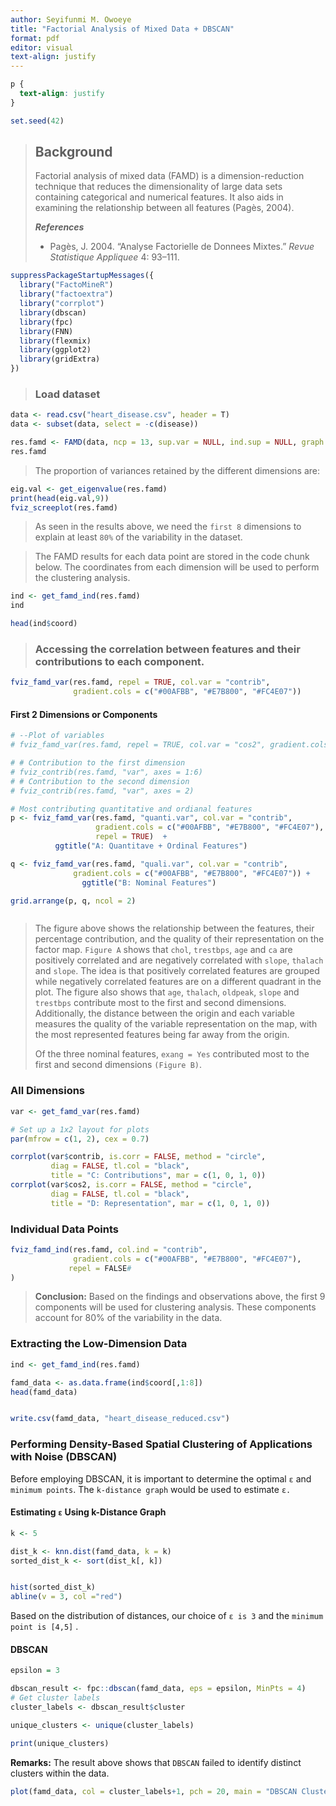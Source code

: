 ```yaml
---
author: Seyifunmi M. Owoeye 
title: "Factorial Analysis of Mixed Data + DBSCAN"
format: pdf
editor: visual
text-align: justify
---
```


```css
p {
  text-align: justify
}
```

```r
set.seed(42)
```

> ## Background
>
> Factorial analysis of mixed data (FAMD) is a dimension-reduction technique that reduces the dimensionality of large data sets containing categorical and numerical features. It also aids in examining the relationship between all features (Pagès, 2004).
>
> ***References***
>
> -   Pagès, J. 2004. “Analyse Factorielle de Donnees Mixtes.” *Revue Statistique Appliquee* 4: 93–111.

```r

suppressPackageStartupMessages({
  library("FactoMineR")
  library("factoextra")
  library("corrplot")
  library(dbscan)
  library(fpc)
  library(FNN)
  library(flexmix)
  library(ggplot2)
  library(gridExtra)
})
```

> ### Load dataset

```r
data <- read.csv("heart_disease.csv", header = T)
data <- subset(data, select = -c(disease))   
```

```r
res.famd <- FAMD(data, ncp = 13, sup.var = NULL, ind.sup = NULL, graph = FALSE)
res.famd
```

> The proportion of variances retained by the different dimensions are:

```r
eig.val <- get_eigenvalue(res.famd)
print(head(eig.val,9))
fviz_screeplot(res.famd)


```

> As seen in the results above, we need the `first 8` dimensions to explain at least `80%` of the variability in the dataset.

> The FAMD results for each data point are stored in the code chunk below. The coordinates from each dimension will be used to perform the clustering analysis.

```r
ind <- get_famd_ind(res.famd)
ind

head(ind$coord)
```

> ### Accessing the correlation between features and their contributions to each component.

```r
fviz_famd_var(res.famd, repel = TRUE, col.var = "contrib", 
              gradient.cols = c("#00AFBB", "#E7B800", "#FC4E07"))
```

#### First 2 Dimensions or Components

```r
# --Plot of variables
# fviz_famd_var(res.famd, repel = TRUE, col.var = "cos2", gradient.cols = c("#00AFBB", "#E7B800", "#FC4E07"))

# # Contribution to the first dimension
# fviz_contrib(res.famd, "var", axes = 1:6)
# # Contribution to the second dimension
# fviz_contrib(res.famd, "var", axes = 2)

# Most contributing quantitative and ordianal features
p <- fviz_famd_var(res.famd, "quanti.var", col.var = "contrib", 
                   gradient.cols = c("#00AFBB", "#E7B800", "#FC4E07"),
                   repel = TRUE)  + 
          ggtitle("A: Quantitave + Ordinal Features")

q <- fviz_famd_var(res.famd, "quali.var", col.var = "contrib", 
              gradient.cols = c("#00AFBB", "#E7B800", "#FC4E07")) + 
                ggtitle("B: Nominal Features")

grid.arrange(p, q, ncol = 2) 



```

> The figure above shows the relationship between the features, their percentage contribution, and the quality of their representation on the factor map. `Figure A` shows that `chol`, `trestbps`, `age` and `ca` are positively correlated and are negatively correlated with `slope`, `thalach` and `slope`. The idea is that positively correlated features are grouped while negatively correlated features are on a different quadrant in the plot. The figure also shows that `age`, `thalach`, `oldpeak`, `slope` and `trestbps` contribute most to the first and second dimensions. Additionally, the distance between the origin and each variable measures the quality of the variable representation on the map, with the most represented features being far away from the origin.
>
> Of the three nominal features, `exang = Yes` contributed most to the first and second dimensions `(Figure B)`.

### All Dimensions

```r
var <- get_famd_var(res.famd)

# Set up a 1x2 layout for plots
par(mfrow = c(1, 2), cex = 0.7)

corrplot(var$contrib, is.corr = FALSE, method = "circle",
         diag = FALSE, tl.col = "black",
         title = "C: Contributions", mar = c(1, 0, 1, 0))
corrplot(var$cos2, is.corr = FALSE, method = "circle",
         diag = FALSE, tl.col = "black",
         title = "D: Representation", mar = c(1, 0, 1, 0))
```

### Individual Data Points

```r
fviz_famd_ind(res.famd, col.ind = "contrib", 
              gradient.cols = c("#00AFBB", "#E7B800", "#FC4E07"),
             repel = FALSE# 
)
```

> **Conclusion:** Based on the findings and observations above, the first 9 components will be used for clustering analysis. These components account for 80% of the variability in the data.

### Extracting the Low-Dimension Data

```r
ind <- get_famd_ind(res.famd)

famd_data <- as.data.frame(ind$coord[,1:8])
head(famd_data)


write.csv(famd_data, "heart_disease_reduced.csv")
```

### Performing Density-Based Spatial Clustering of Applications with Noise (DBSCAN)

Before employing DBSCAN, it is important to determine the optimal `ε` and `minimum points`. The `k-distance graph` would be used to estimate `ε.`

#### Estimating `ε` Using k-Distance Graph

```r
k <- 5

dist_k <- knn.dist(famd_data, k = k)
sorted_dist_k <- sort(dist_k[, k])


hist(sorted_dist_k)
abline(v = 3, col ="red")

```

Based on the distribution of distances, our choice of `ε is 3` and the `minimum point is [4,5]` .

#### DBSCAN

```r
epsilon = 3

dbscan_result <- fpc::dbscan(famd_data, eps = epsilon, MinPts = 4)
# Get cluster labels
cluster_labels <- dbscan_result$cluster

unique_clusters <- unique(cluster_labels)

print(unique_clusters)

```

**Remarks:** The result above shows that `DBSCAN` failed to identify distinct clusters within the data.

```r
plot(famd_data, col = cluster_labels+1, pch = 20, main = "DBSCAN Clustering")
```
